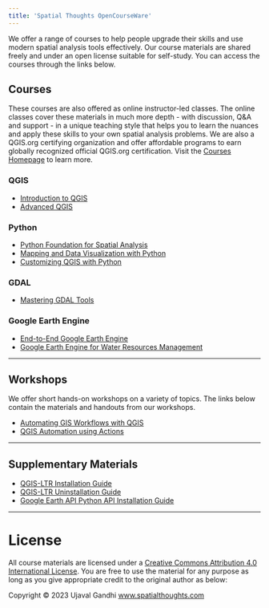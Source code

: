 ```yaml
---
title: 'Spatial Thoughts OpenCourseWare'
---
```


We offer a range of courses to help people upgrade their skills and use modern spatial analysis tools effectively. Our course materials are shared freely and under an open license suitable for self-study. You can access the courses through the links below.

## Courses 

These courses are also offered as online instructor-led classes. The online classes cover these materials in much more depth - with discussion, Q&A and support - in a unique teaching style that helps you to learn the nuances and apply these skills to your own spatial analysis problems. We are also a QGIS.org certifying organization and offer affordable programs to earn globally recognized official QGIS.org certification. Visit the [Courses Homepage](https://spatialthoughts.com/courses/) to learn more.

### QGIS

* [Introduction to QGIS](introduction-to-qgis.html)
* [Advanced QGIS](advanced-qgis.html)

### Python

* [Python Foundation for Spatial Analysis](python-foundation.html)
* [Mapping and Data Visualization with Python](python-dataviz.html)
* [Customizing QGIS with Python](pyqgis-in-a-day.html)

### GDAL

* [Mastering GDAL Tools](gdal-tools.html)

### Google Earth Engine
* [End-to-End Google Earth Engine](end-to-end-gee.html)
* [Google Earth Engine for Water Resources Management](gee-water-resources-management.html)

---

## Workshops

We offer short hands-on workshops on a variety of topics. The links below contain the materials and handouts from our workshops.

* [Automating GIS Workflows with QGIS](automating-gis-workflows.html)
* [QGIS Automation using Actions](qgis-actions.html)

---

## Supplementary Materials

* [QGIS-LTR Installation Guide](install-qgis-ltr.html)
* [QGIS-LTR Uninstallation Guide](uninstall-qgis-ltr.html)
* [Google Earth API Python API Installation Guide](install-gee-python-api.html)


---
# License

All course materials are licensed under a [Creative Commons Attribution 4.0 International License](https://creativecommons.org/licenses/by/4.0/). You are free to use the material for any purpose as long as you give appropriate credit to the original author as below:

Copyright &copy; 2023 Ujaval Gandhi [www.spatialthoughts.com](https://spatialthoughts.com)